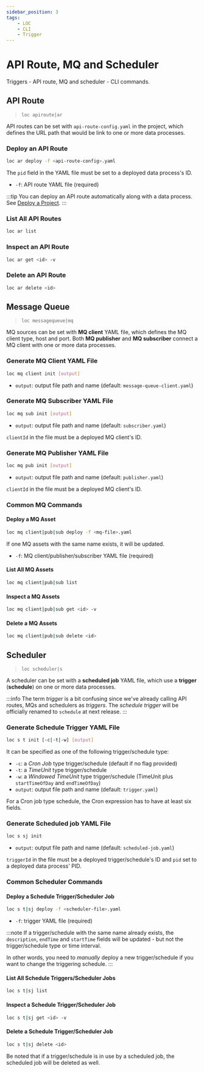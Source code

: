 ```yaml
---
sidebar_position: 3
tags:
    - LOC
    - CLI
    - Trigger
---
```


# API Route, MQ and Scheduler

Triggers - API route, MQ and scheduler - CLI commands.

## API Route

> `loc apiroute|ar`

API routes can be set with `api-route-config.yaml` in the project, which defines the URL path that would be link to one or more data processes.

### Deploy an API Route

```bash
loc ar deploy -f <api-route-config>.yaml
```

The `pid` field in the YAML file must be set to a deployed data process's ID.

-   `-f`: API route YAML file (required)

:::tip
You can deploy an API route automatically along with a data process. See [Deploy a Project](/legacy/0.6/cli-handbook/cli-commands/project-dp-logic#deploy-a-project).
:::

### List All API Routes

```bash
loc ar list
```

### Inspect an API Route

```bash
loc ar get <id> -v
```

### Delete an API Route

```bash
loc ar delete <id>
```

## Message Queue

> `loc messagequeue|mq`

MQ sources can be set with **MQ client** YAML file, which defines the MQ client type, host and port. Both **MQ publisher** and **MQ subscriber** connect a MQ client with one or more data processes.

### Generate MQ Client YAML File

```bash
loc mq client init [output]
```

-   `output`: output file path and name (default: `message-queue-client.yaml`)

### Generate MQ Subscriber YAML File

```bash
loc mq sub init [output]
```

-   `output`: output file path and name (default: `subscriber.yaml`)

`clientId` in the file must be a deployed MQ client's ID.

### Generate MQ Publisher YAML File

```bash
loc mq pub init [output]
```

-   `output`: output file path and name (default: `publisher.yaml`)

`clientId` in the file must be a deployed MQ client's ID.

### Common MQ Commands

#### Deploy a MQ Asset

```bash
loc mq client|pub|sub deploy -f <mq-file>.yaml
```

If one MQ assets with the same name exists, it will be updated.

-   `-f`: MQ client/publisher/subscriber YAML file (required)

#### List All MQ Assets

```bash
loc mq client|pub|sub list
```

#### Inspect a MQ Assets

```bash
loc mq client|pub|sub get <id> -v
```

#### Delete a MQ Assets

```bash
loc mq client|pub|sub delete <id>
```

## Scheduler

> `loc scheduler|s`

A scheduler can be set with a **scheduled job** YAML file, which use a **trigger** (**schedule**) on one or more data processes.

:::info
The term _trigger_ is a bit confusing since we've already calling API routes, MQs and schedulers as _triggers_. The _schedule trigger_ will be officially renamed to `schedule` at next release.
:::

### Generate Schedule Trigger YAML File

```bash
loc s t init [-c|-t|-w] [output]
```

It can be specified as one of the following trigger/schedule type:

-   `-c`: a _Cron Job_ type trigger/schedule (default if no flag provided)
-   `-t`: a _TimeUnit_ type trigger/schedule
-   `-w`: a _Windowed TimeUnit_ type trigger/schedule (TimeUnit plus `startTimeOfDay` and `endTimeOfDay`)
-   `output`: output file path and name (default: `trigger.yaml`)

For a Cron job type schedule, the Cron expression has to have at least six fields.

### Generate Scheduled job YAML File

```bash
loc s sj init
```

-   `output`: output file path and name (default: `scheduled-job.yaml`)

`triggerId` in the file must be a deployed trigger/schedule's ID and `pid` set to a deployed data process' PID.

### Common Scheduler Commands

#### Deploy a Schedule Trigger/Scheduler Job

```bash
loc s t|sj deploy -f <scheduler-file>.yaml
```

-   `-f`: trigger YAML file (required)

:::note
If a trigger/schedule with the same name already exists, the `description`, `endTime` and `startTime` fields will be updated - but not the trigger/schedule type or time interval.

In other words, you need to _manually_ deploy a new trigger/schedule if you want to change the triggering schedule.
:::

#### List All Schedule Triggers/Scheduler Jobs

```bash
loc s t|sj list
```

#### Inspect a Schedule Trigger/Scheduler Job

```bash
loc s t|sj get <id> -v
```

#### Delete a Schedule Trigger/Scheduler Job

```bash
loc s t|sj delete <id>
```

Be noted that if a trigger/schedule is in use by a scheduled job, the scheduled job will be deleted as well.
